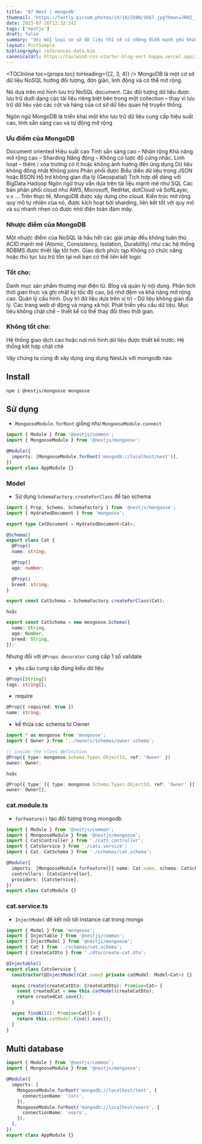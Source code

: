 ```yaml
---
title: '07 Nest | mongodb'
thumnail: 'https://fastly.picsum.photos/id/18/2500/1667.jpg?hmac=JR0Z_jRs9rssQHZJ4b7xKF82kOj8-4Ackq75D_9Wmz8'
date: 2023-07-26T12:32:14Z
tags: ['nestjs']
draft: false
summary: 'Với mỗi loại cơ sở dữ liệu thì sẽ có những điểm mạnh yếu khác nhau phù thuộc vào từng dự án. Hôm nay mình sẽ kết nối NestJs với mongodb thông qua mongose'
layout: PostSimple
bibliography: references-data.bib
canonicalUrl: https://tailwind-css-starter-blog-vert-kappa.vercel.app//blog/new-features-in-v1/
---
```


<TOCInline toc={props.toc} toHeading={(2, 3, 4)} />
MongoDB là một cơ sở dữ liệu NoSQL hướng đối tượng, đơn giản, linh động và có thể mở rộng.

Nó dựa trên mô hình lưu trữ NoSQL document. Các đối tượng dữ liệu được lưu trữ dưới dạng các tài liệu riêng biệt bên trong một collection – thay vì lưu trữ dữ liệu vào các cột và hàng của cơ sở dữ liệu quan hệ truyền thống.

Ngôn ngữ MongoDB là triển khai một kho lưu trữ dữ liệu cung cấp hiệu suất cao, tính sẵn sàng cao và tự động mở rộng

### Ưu điểm của MongoDB

Document oriented
Hiệu suất cao
Tính sẵn sàng cao – Nhân rộng
Khả năng mở rộng cao – Sharding
Năng động – Không có lược đồ cứng nhắc.
Linh hoạt – thêm / xóa trường có ít hoặc không ảnh hưởng đến ứng dụng
Dữ liệu không đồng nhất
Không joins
Phân phối được
Biểu diễn dữ liệu trong JSON hoặc BSON
Hỗ trợ không gian địa lý (Geospatial)
Tích hợp dễ dàng với BigData Hadoop
Ngôn ngữ truy vấn dựa trên tài liệu mạnh mẽ như SQL
Các bản phân phối cloud như AWS, Microsoft, RedHat, dotCloud và SoftLayer, v.v … Trên thực tế, MongoDB được xây dựng cho cloud. Kiến trúc mở rộng quy mô tự nhiên của nó, được kích hoạt bởi sharding, liên kết tốt với quy mô và sự nhanh nhẹn có được nhờ điện toán đám mây.

### Nhược điểm của MongoDB

Một nhược điểm của NoSQL là hầu hết các giải pháp đều không tuân thủ ACID mạnh mẽ (Atomic, Consistency, Isolation, Durability) như các hệ thống RDBMS được thiết lập tốt hơn.
Giao dịch phức tạp
Không có chức năng hoặc thủ tục lưu trữ tồn tại nơi bạn có thể liên kết logic

### Tốt cho:

Danh mục sản phẩm thương mại điện tử.
Blog và quản lý nội dung.
Phân tích thời gian thực và ghi nhật ký tốc độ cao, bộ nhớ đệm và khả năng mở rộng cao.
Quản lý cấu hình.
Duy trì dữ liệu dựa trên vị trí – Dữ liệu không gian địa lý.
Các trang web di động và mạng xã hội.
Phát triển yêu cầu dữ liệu.
Mục tiêu không chặt chẽ – thiết kế có thể thay đổi theo thời gian.

### Không tốt cho:

Hệ thống giao dịch cao hoặc nơi mô hình dữ liệu được thiết kế trước.
Hệ thống kết hợp chặt chẽ

Vậy chúng ta cùng đi xây dựng úng dụng NestJs với mongodb nào

## Install

`npm i @nestjs/mongoose mongoose`

## Sử dụng

- `MongooseModule.forRoot` giống như `MongooseModule.connect`

```TYPESCRIPT
import { Module } from '@nestjs/common';
import { MongooseModule } from '@nestjs/mongoose';

@Module({
  imports: [MongooseModule.forRoot('mongodb://localhost/nest')],
})
export class AppModule {}
```

### Model

- Sử dụng `SchemaFactory.createForClass` để tạo schema

```TYPESCRIPT
import { Prop, Schema, SchemaFactory } from '@nestjs/mongoose';
import { HydratedDocument } from 'mongoose';

export type CatDocument = HydratedDocument<Cat>;

@Schema()
export class Cat {
  @Prop()
  name: string;

  @Prop()
  age: number;

  @Prop()
  breed: string;
}

export const CatSchema = SchemaFactory.createForClass(Cat);
```

`hoặc`

```TYPESCRIPT
export const CatSchema = new mongoose.Schema({
  name: String,
  age: Number,
  breed: String,
});
```

Nhưng đối với `@Props decorator` cung cấp 1 số validate

- yêu cầu cung cấp đúng kiểu dữ liệu

```TYPESCRIPT
@Prop([String])
tags: string[];
```

- require

```TYPESCRIPT
@Prop({ required: true })
name: string;
```

- kế thừa các schema từ Owner

```TYPESCRIPT
import * as mongoose from 'mongoose';
import { Owner } from '../owners/schemas/owner.schema';

// inside the class definition
@Prop({ type: mongoose.Schema.Types.ObjectId, ref: 'Owner' })
owner: Owner;
```

`hoặc`

```TYPESCRIPT
@Prop({ type: [{ type: mongoose.Schema.Types.ObjectId, ref: 'Owner' }] })
owner: Owner[];
```

### cat.module.ts

- `forFeature()` tạo đối tượng trong mongodb

```TYPESCRIPT
import { Module } from '@nestjs/common';
import { MongooseModule } from '@nestjs/mongoose';
import { CatsController } from './cats.controller';
import { CatsService } from './cats.service';
import { Cat, CatSchema } from './schemas/cat.schema';

@Module({
  imports: [MongooseModule.forFeature([{ name: Cat.name, schema: CatSchema }])],
  controllers: [CatsController],
  providers: [CatsService],
})
export class CatsModule {}
```

### cat.service.ts

- `InjectModel` để kết nối tới instance cat trong mongo

```TYPESCRIPT
import { Model } from 'mongoose';
import { Injectable } from '@nestjs/common';
import { InjectModel } from '@nestjs/mongoose';
import { Cat } from './schemas/cat.schema';
import { CreateCatDto } from './dto/create-cat.dto';

@Injectable()
export class CatsService {
  constructor(@InjectModel(Cat.name) private catModel: Model<Cat>) {}

  async create(createCatDto: CreateCatDto): Promise<Cat> {
    const createdCat = new this.catModel(createCatDto);
    return createdCat.save();
  }

  async findAll(): Promise<Cat[]> {
    return this.catModel.find().exec();
  }
}
```

## Multi database

```TYPESCRIPT
import { Module } from '@nestjs/common';
import { MongooseModule } from '@nestjs/mongoose';

@Module({
  imports: [
    MongooseModule.forRoot('mongodb://localhost/test', {
      connectionName: 'cats',
    }),
    MongooseModule.forRoot('mongodb://localhost/users', {
      connectionName: 'users',
    }),
  ],
})
export class AppModule {}
```
